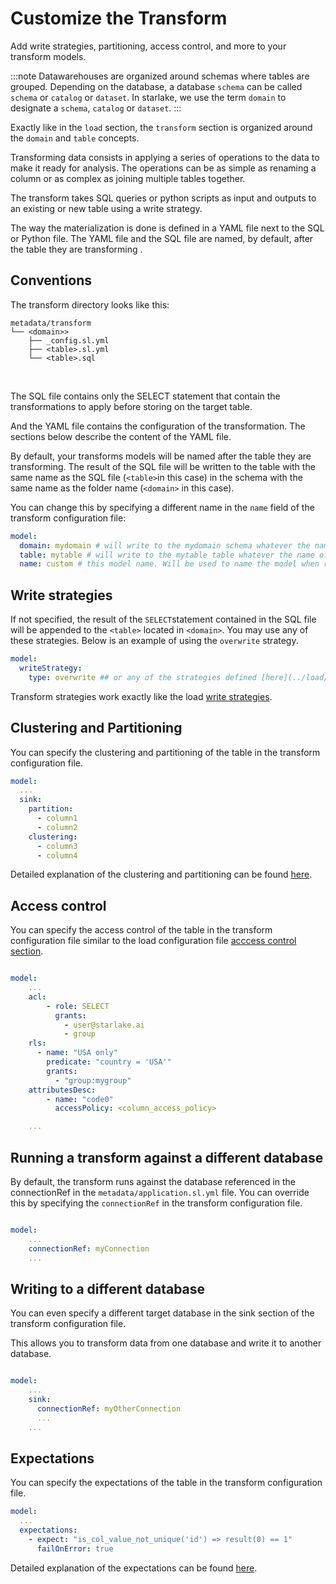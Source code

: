 # Customize the Transform

Add write strategies, partitioning, access control, and more to your transform models.

:::note
Datawarehouses are organized around schemas where tables are grouped.
Depending on the database, a database `schema` can be called `schema` or `catalog` or `dataset`.
In starlake, we use the term `domain` to designate  a `schema`, `catalog` or `dataset`.
:::

Exactly like in the `load` section, the `transform` section is organized around the `domain` and `table` concepts.

Transforming data consists in applying a series of operations to the data to make it ready for analysis.
The operations can be as simple as renaming a column or as complex as joining multiple tables together.

The transform takes SQL queries or python scripts as input and outputs to an existing or new table using a write strategy.

The way the materialization is done is defined in a YAML file next to the SQL or Python file.
The YAML file and the SQL file are named, by default, after the table they are transforming .

## Conventions

The transform directory looks like this:
```plaintext title="transform directory structure"
metadata/transform
└── <domain>>
    ├── _config.sl.yml
    ├── <table>.sl.yml
    └── <table>.sql
```
<br/>

The SQL file contains only the SELECT statement that contain the transformations to apply before storing on the target table.

And the YAML file contains the configuration of the transformation. The sections below describe the content of the YAML file.

By default, your transforms models will be named after the table they are transforming. The result of the SQL file will be written to the table with the same name as the SQL file (`<table>`in this case) in the schema with the same name as
the folder name (`<domain>` in this case).

You can change this by specifying a different name in the `name` field of the transform configuration file:

```yaml tile="metadata/transform/<domain>/custom.sl.yml"
model:
  domain: mydomain # will write to the mydomain schema whatever the name of the <domain> folder
  table: mytable # will write to the mytable table whatever the name of the <table> in the filename
  name: custom # this model name. Will be used to name the model when running from the CLI
```


## Write strategies

If not specified, the result of the `SELECT`statement contained in the SQL file will be appended to the `<table>` located in `<domain>`.
You may use any of these strategies. Below is an example of using the `overwrite` strategy.

```yaml tile="metadata/transform/<domain>/<table>.sl.yml"
model:
  writeStrategy:
    type: overwrite ## or any of the strategies defined [here](../load/write-strategies)
```

Transform strategies work exactly like the load [write strategies](../load/write-strategies).


## Clustering and Partitioning

You can specify the clustering and partitioning of the table in the transform configuration file.

```yaml tile="metadata/transform/<domain>/<table>.sl.yml"
model:
  ...
  sink:
    partition:
      - column1
      - column2
    clustering:
      - column3
      - column4
```

Detailed explanation of the clustering and partitioning can be found [here](../load/sink).


##  Access control

You can specify the access control of the table in the transform configuration file similar to the load configuration file [acccess control section](../load/security).

```yaml tile="metadata/transform/<domain>/<table>.sl.yml"

model:
    ...
    acl:
        - role: SELECT
          grants:
            - user@starlake.ai
            - group
    rls:
      - name: "USA only"
        predicate: "country = 'USA'"
        grants:
          - "group:mygroup"
    attributesDesc:
        - name: "code0"
          accessPolicy: <column_access_policy>

    ...
```


## Running a transform against a different database

By default, the transform runs against the database referenced in the connectionRef in the `metadata/application.sl.yml` file.
You can override this by specifying the `connectionRef` in the transform configuration file.

```yaml tile="metadata/transform/<domain>/<table>.sl.yml"

model:
    ...
    connectionRef: myConnection
    ...

```

## Writing to a different database

You can even specify a different target database in the sink section of the transform configuration file.

This allows you to transform data from one database and write it to another database.

```yaml tile="metadata/transform/<domain>/<table>.sl.yml"

model:
    ...
    sink:
      connectionRef: myOtherConnection
      ...
    ...

```

## Expectations

You can specify the expectations of the table in the transform configuration file.

```yaml tile="metadata/transform/<domain>/<table>.sl.yml"
model:
  ...
  expectations:
    - expect: "is_col_value_not_unique('id') => result(0) == 1"
      failOnError: true
```


Detailed explanation of the expectations can be found [here](../load/expectations).

